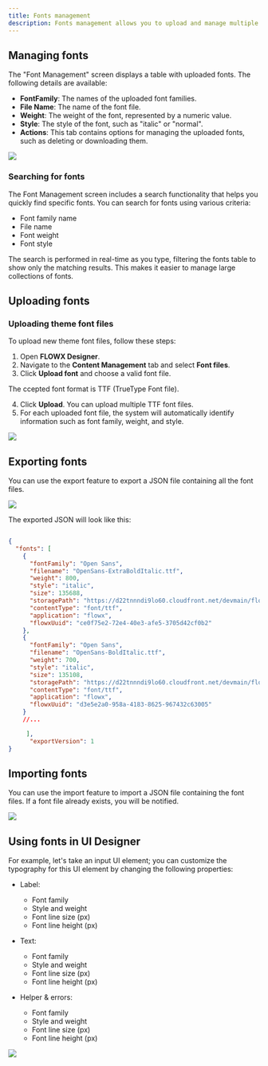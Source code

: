 ```yaml
---
title: Fonts management
description: Fonts management allows you to upload and manage multiple font files, which can be later utilized when configuring UI templates using the UI Designer.
---
```


## Managing fonts

The "Font Management" screen displays a table with uploaded fonts. The following details are available:

* **FontFamily**: The names of the uploaded font families.
* **File Name**: The name of the font file.
* **Weight**: The weight of the font, represented by a numeric value.
* **Style**: The style of the font, such as "italic" or "normal".
* **Actions**: This tab contains options for managing the uploaded fonts, such as deleting or downloading them.

![](https://s3.eu-west-1.amazonaws.com/docx.flowx.ai/release34/fonts.png)

### Searching for fonts

The Font Management screen includes a search functionality that helps you quickly find specific fonts. You can search for fonts using various criteria:

* Font family name
* File name
* Font weight
* Font style

The search is performed in real-time as you type, filtering the fonts table to show only the matching results. This makes it easier to manage large collections of fonts.

## Uploading fonts

### Uploading theme font files

To upload new theme font files, follow these steps:

1. Open **FLOWX Designer**.
2. Navigate to the **Content Management** tab and select **Font files**.
3. Click **Upload font** and choose a valid font file.

<Info>
The ccepted font format is TTF (TrueType Font file).
</Info>

4. Click **Upload**. You can upload multiple TTF font files.
5. For each uploaded font file, the system will automatically identify information such as font family, weight, and style.

![](https://s3.eu-west-1.amazonaws.com/docx.flowx.ai/release34/fonts-metadata.png)

## Exporting fonts

You can use the export feature to export a JSON file containing all the font files.

![](https://s3.eu-west-1.amazonaws.com/docx.flowx.ai/release34/export_fonts.png)

The exported JSON will look like this:

```json

{
  "fonts": [
    {
      "fontFamily": "Open Sans",
      "filename": "OpenSans-ExtraBoldItalic.ttf",
      "weight": 800,
      "style": "italic",
      "size": 135688,
      "storagePath": "https://d22tnnndi9lo60.cloudfront.net/devmain/flowx/fonts-folder/1690383294848_OpenSans-ExtraBoldItalic.ttf",
      "contentType": "font/ttf",
      "application": "flowx",
      "flowxUuid": "ce0f75e2-72e4-40e3-afe5-3705d42cf0b2"
    },
    {
      "fontFamily": "Open Sans",
      "filename": "OpenSans-BoldItalic.ttf",
      "weight": 700,
      "style": "italic",
      "size": 135108,
      "storagePath": "https://d22tnnndi9lo60.cloudfront.net/devmain/flowx/fonts-folder/1690383295987_OpenSans-BoldItalic.ttf",
      "contentType": "font/ttf",
      "application": "flowx",
      "flowxUuid": "d3e5e2a0-958a-4183-8625-967432c63005"
    }
    //...

     ],
      "exportVersion": 1
}

```

## Importing fonts

You can use the import feature to import a JSON file containing the font files. If a font file already exists, you will be notified.

![](https://s3.eu-west-1.amazonaws.com/docx.flowx.ai/release34/import_fonts.png)

## Using fonts in UI Designer

For example, let's take an input UI element; you can customize the typography for this UI element by changing the following properties:

* Label:
    * Font family
    * Style and weight
    * Font line size (px)
    * Font line height (px)

* Text:
    * Font family
    * Style and weight
    * Font line size (px)
    * Font line height (px)

* Helper & errors:
    * Font family
    * Style and weight
    * Font line size (px)
    * Font line height (px)


![](https://s3.eu-west-1.amazonaws.com/docx.flowx.ai/release34/usinf_fonts.gif)
